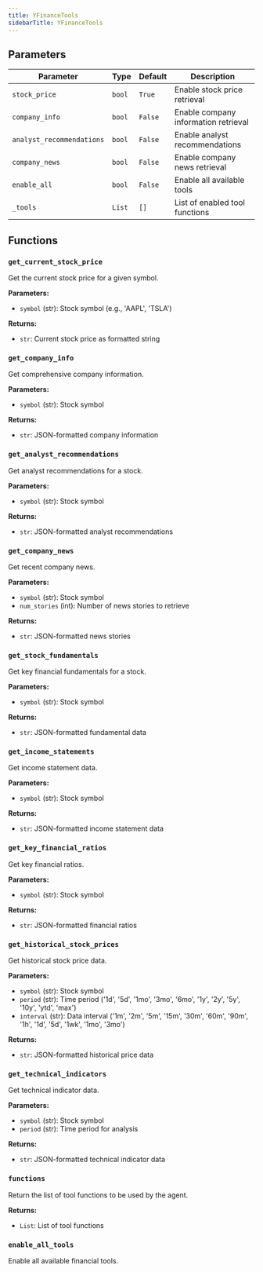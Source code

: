 ```yaml
---
title: YFinanceTools
sidebarTitle: YFinanceTools
---
```


## Parameters

| Parameter                          | Type                                                  | Default    | Description                                                                                                                                                                                                                      |
| ---------------------------------- | ----------------------------------------------------- | ---------- | -------------------------------------------------------------------------------------------------------------------------------------------------------------------------------------------------------------------------------- |
| `stock_price`                      | `bool`                                                | `True`     | Enable stock price retrieval                                                                                                                                                                                                     |
| `company_info`                     | `bool`                                                | `False`    | Enable company information retrieval                                                                                                                                                                                             |
| `analyst_recommendations`          | `bool`                                                | `False`    | Enable analyst recommendations                                                                                                                                                                                                   |
| `company_news`                     | `bool`                                                | `False`    | Enable company news retrieval                                                                                                                                                                                                    |
| `enable_all`                       | `bool`                                                | `False`    | Enable all available tools                                                                                                                                                                                                        |
| `_tools`                           | `List`                                                | `[]`       | List of enabled tool functions                                                                                                                                                                                                    |

## Functions

### `get_current_stock_price`

Get the current stock price for a given symbol.

**Parameters:**

- `symbol` (str): Stock symbol (e.g., 'AAPL', 'TSLA')

**Returns:**

- `str`: Current stock price as formatted string

### `get_company_info`

Get comprehensive company information.

**Parameters:**

- `symbol` (str): Stock symbol

**Returns:**

- `str`: JSON-formatted company information

### `get_analyst_recommendations`

Get analyst recommendations for a stock.

**Parameters:**

- `symbol` (str): Stock symbol

**Returns:**

- `str`: JSON-formatted analyst recommendations

### `get_company_news`

Get recent company news.

**Parameters:**

- `symbol` (str): Stock symbol
- `num_stories` (int): Number of news stories to retrieve

**Returns:**

- `str`: JSON-formatted news stories

### `get_stock_fundamentals`

Get key financial fundamentals for a stock.

**Parameters:**

- `symbol` (str): Stock symbol

**Returns:**

- `str`: JSON-formatted fundamental data

### `get_income_statements`

Get income statement data.

**Parameters:**

- `symbol` (str): Stock symbol

**Returns:**

- `str`: JSON-formatted income statement data

### `get_key_financial_ratios`

Get key financial ratios.

**Parameters:**

- `symbol` (str): Stock symbol

**Returns:**

- `str`: JSON-formatted financial ratios

### `get_historical_stock_prices`

Get historical stock price data.

**Parameters:**

- `symbol` (str): Stock symbol
- `period` (str): Time period ('1d', '5d', '1mo', '3mo', '6mo', '1y', '2y', '5y', '10y', 'ytd', 'max')
- `interval` (str): Data interval ('1m', '2m', '5m', '15m', '30m', '60m', '90m', '1h', '1d', '5d', '1wk', '1mo', '3mo')

**Returns:**

- `str`: JSON-formatted historical price data

### `get_technical_indicators`

Get technical indicator data.

**Parameters:**

- `symbol` (str): Stock symbol
- `period` (str): Time period for analysis

**Returns:**

- `str`: JSON-formatted technical indicator data

### `functions`

Return the list of tool functions to be used by the agent.

**Returns:**

- `List`: List of tool functions

### `enable_all_tools`

Enable all available financial tools.
